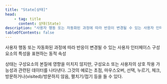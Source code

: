 ```yaml
---
title: "State[상태]"
head:
    - tag: title
      content: 상태(State)
description: "사용자 행동 또는 자동화된 과정에 따라 반응이 변경될 수 있는 사용자 인터페이스 구성요소의 특성을 표현하는 동적 속성"
tableOfContents: false
---
```



사용자 행동 또는 자동화된 과정에 따라 반응이 변경될 수 있는 사용자 인터페이스 구성요소의 특성을 표현하는 동적 속성

상태는 구성요소의 본질에 영향을 미치지 않지만, 구성요소 또는 사용자의 상호 작용 가능성과 관련된 데이터를 나타낸다. 그것의 예로는 초점, 마우스오버, 선택, 누르기, 체크, 방문하거나(<span lang="en">visited</span>)/방문하지 않음, 펼치기/접기 등을 들 수 있다.
